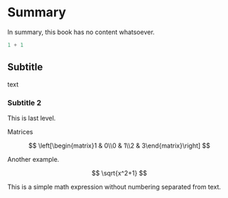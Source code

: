 # Summary

In summary, this book has no content whatsoever.

```{python}
1 + 1
```

## Subtitle

text

### Subtitle 2

This is last level.

Matrices

$$
\left[\begin{matrix}1 & 0\\0 & 1\\2 & 3\end{matrix}\right]
$$

Another example.

$$
\sqrt{x^2+1}
$$

This is a simple math expression without numbering separated from text.
